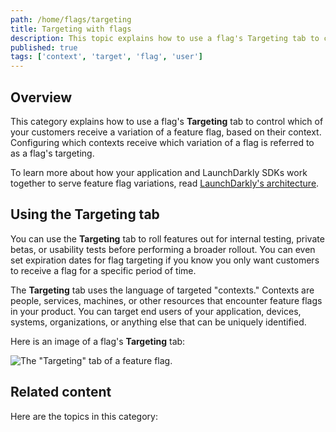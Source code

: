 ```yaml
---
path: /home/flags/targeting
title: Targeting with flags
description: This topic explains how to use a flag's Targeting tab to control which of your customers receive a variation of a feature flag, based on their context.
published: true
tags: ['context', 'target', 'flag', 'user']
---
```


## Overview

This category explains how to use a flag's **Targeting** tab to control which of your customers receive a variation of a feature flag, based on their context. Configuring which contexts receive which variation of a flag is referred to as a flag's targeting.

To learn more about how your application and LaunchDarkly SDKs work together to serve feature flag variations, read [LaunchDarkly's architecture](/home/getting-started/architecture).

## Using the Targeting tab

You can use the **Targeting** tab to roll features out for internal testing, private betas, or usability tests before performing a broader rollout. You can even set expiration dates for flag targeting if you know you only want customers to receive a flag for a specific period of time.

The **Targeting** tab uses the language of targeted "contexts." Contexts are people, services, machines, or other resources that encounter feature flags in your product. You can target end users of your application, devices, systems, organizations, or anything else that can be uniquely identified.

Here is an image of a flag's **Targeting** tab:

![The "Targeting" tab of a feature flag.](flag-targeting-tab.png)

## Related content

Here are the topics in this category:

<ChildPageList path="/home/flags/targeting" unsorted="true" />
